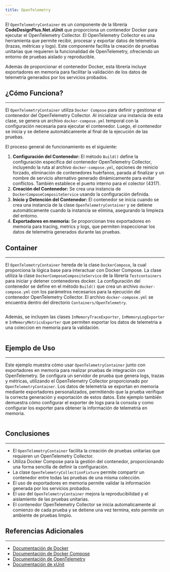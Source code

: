 ```yaml
---
title: OpenTelemetry
---
```



El `OpenTelemetryContainer` es un componente de la librería **CodeDesignPlus.Net.xUnit** que proporciona un contenedor Docker para ejecutar el OpenTelemetry Collector. El OpenTelemetry Collector es una herramienta que permite recibir, procesar y exportar datos de telemetría (trazas, métricas y logs). Este componente facilita la creación de pruebas unitarias que requieren la funcionalidad de OpenTelemetry, ofreciendo un entorno de pruebas aislado y reproducible.

Además de proporcionar el contenedor Docker, esta librería incluye exportadores en memoria para facilitar la validación de los datos de telemetría generados por los servicios probados.

## ¿Cómo Funciona?
---

El `OpenTelemetryContainer` utiliza `Docker Compose` para definir y gestionar el contenedor del OpenTelemetry Collector. Al inicializar una instancia de esta clase, se genera un archivo `docker-compose.yml` temporal con la configuración necesaria para ejecutar el contenedor. Luego, el contenedor se inicia y se detiene automáticamente al final de la ejecución de las pruebas.

El proceso general de funcionamiento es el siguiente:
1.  **Configuración del Contenedor:** El método `Build()` define la configuración específica del contenedor OpenTelemetry Collector, incluyendo la ruta al archivo `docker-compose.yml`, opciones de reinicio forzado, eliminación de contenedores huérfanos, parada al finalizar y un nombre de servicio alternativo generado dinámicamente para evitar conflictos. También establece el puerto interno para el colector (4317).
2.  **Creación del Contenedor:** Se crea una instancia de `DockerComposeCompositeService` usando la configuración definida.
3.  **Inicio y Detención del Contenedor:** El contenedor se inicia cuando se crea una instancia de la clase `OpenTelemetryContainer` y se detiene automáticamente cuando la instancia se elimina, asegurando la limpieza del entorno.
4.  **Exportadores en memoria:** Se proporcionan tres exportadores en memoria para tracing, metrics y logs, que permiten inspeccionar los datos de telemetria generados durante las pruebas.

## Container
---

El `OpenTelemetryContainer` hereda de la clase `DockerCompose`, la cual proporciona la lógica base para interactuar con Docker Compose.  La clase utiliza la clase `DockerComposeCompositeService` de la librería `Testcontainers` para iniciar y detener contenedores docker. La configuración del contenedor se define en el método `Build()` que crea un archivo `docker-compose.yml` con los parámetros necesarios para la ejecución del contenedor OpenTelemetry Collector. El archivo `docker-compose.yml` se encuentra dentro del directorio `Containers/OpenTelemetry`.

```csharp url="/packages/CodeDesignPlus.Net.xUnit/src/CodeDesignPlus.Net.xUnit/Containers/OpenTelemetry/OpenTelemetryContainer.cs"
```

Además, se incluyen las clases `InMemoryTraceExporter`, `InMemoryLogExporter` e `InMemoryMetricsExporter` que permiten exportar los datos de telemetria a una coleccion en memoria para la validación.

```csharp url="packages/CodeDesignPlus.Net.xUnit/src/CodeDesignPlus.Net.xUnit/Containers/OpenTelemetry/InMemoryExporter.cs"
```

## Ejemplo de Uso
---

Este ejemplo muestra cómo usar `OpenTelemetryContainer` junto con exportadores en memoria para realizar pruebas de integración con OpenTelemetry. Se configura un servidor de prueba que genera logs, trazas y métricas, utilizando el OpenTelemetry Collector proporcionado por `OpenTelemetryContainer`. Los datos de telemetría se exportan en memoria mediante exportadores personalizados, permitiendo que la prueba verifique la correcta generación y exportación de estos datos. Este ejemplo también demuestra cómo configurar el exporter de logs para la consola y como configurar los exporter para obtener la información de telemetria en memoria.

```csharp url="packages/CodeDesignPlus.Net.xUnit/tests/CodeDesignPlus.Net.xUnit.Test/OpenTelemetryTest.cs"
```

## Conclusiones
---

-   El `OpenTelemetryContainer` facilita la creación de pruebas unitarias que requieren un OpenTelemetry Collector.
-   Utiliza Docker Compose para la gestión del contenedor, proporcionando una forma sencilla de definir la configuración.
-   La clase `OpenTelemetryCollectionFixture` permite compartir un contenedor entre todas las pruebas de una misma colección.
-  El uso de exportadores en memoria permite validar la información generada por los servicios probados.
-   El uso del `OpenTelemetryContainer` mejora la reproducibilidad y el aislamiento de las pruebas unitarias.
- El contenedor OpenTelemetry Collector se inicia automaticamente al comienzo de cada prueba y se detiene una vez termina, esto permite un ambiente de pruebas limpio.

## Referencias Adicionales
---

-   [Documentación de Docker](https://docs.docker.com/)
-   [Documentación de Docker Compose](https://docs.docker.com/compose/)
-   [Documentación de OpenTelemetry](https://opentelemetry.io/docs/)
-   [Documentación de xUnit](https://xunit.net/)
